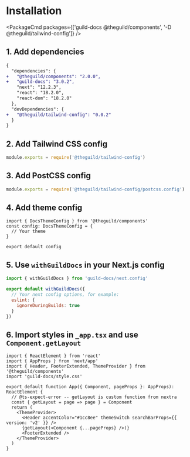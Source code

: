 
# Installation

<PackageCmd packages={['guild-docs @theguild/components', '-D @theguild/tailwind-config']} />

## 1. Add dependencies

```diff filename="package.json"
{
  "dependencies": {
+   "@theguild/components": "2.0.0",
+   "guild-docs": "3.0.2",
    "next": "12.2.3",
    "react": "18.2.0",
    "react-dom": "18.2.0"
  },
  "devDependencies": {
+   "@theguild/tailwind-config": "0.0.2"
  }
}
```

## 2. Add Tailwind CSS config

```js filename="tailwind.config.cjs"
module.exports = require('@theguild/tailwind-config')
```

## 3. Add PostCSS config

```js filename="postcss.config.js"
module.exports = require('@theguild/tailwind-config/postcss.config')
```

## 4. Add theme config

```tsx filename="theme.config.tsx"
import { DocsThemeConfig } from '@theguild/components'
const config: DocsThemeConfig = {
  // Your theme
}

export default config
```

## 5. Use `withGuildDocs` in your Next.js config

```js filename="next.config.mjs" /withGuildDocs/
import { withGuildDocs } from 'guild-docs/next.config'

export default withGuildDocs({
  // Your next config options, for example:
  eslint: {
    ignoreDuringBuilds: true
  }
})
```

## 6. Import styles in `_app.tsx` and use `Component.getLayout`

```tsx filename="src/pages/_app.tsx" {4,8,12}
import { ReactElement } from 'react'
import { AppProps } from 'next/app'
import { Header, FooterExtended, ThemeProvider } from '@theguild/components'
import 'guild-docs/style.css'

export default function App({ Component, pageProps }: AppProps): ReactElement {
  // @ts-expect-error -- getLayout is custom function from nextra
  const { getLayout = page => page } = Component
  return (
    <ThemeProvider>
      <Header accentColor="#1cc8ee" themeSwitch searchBarProps={{ version: 'v2' }} />
      {getLayout(<Component {...pageProps} />)}
      <FooterExtended />
    </ThemeProvider>
  )
}
```

